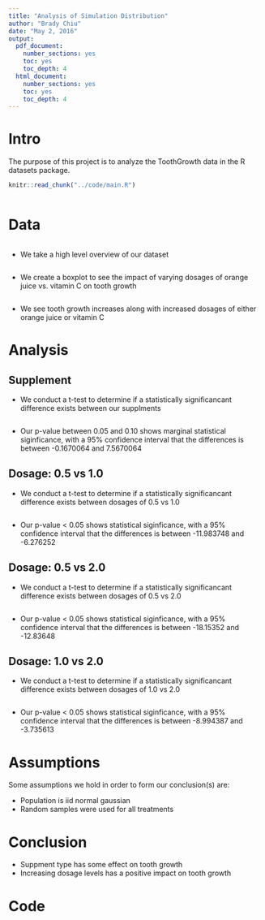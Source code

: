 ```yaml
---
title: "Analysis of Simulation Distribution"
author: "Brady Chiu"
date: "May 2, 2016"
output:
  pdf_document:
    number_sections: yes
    toc: yes
    toc_depth: 4
  html_document:
    number_sections: yes
    toc: yes
    toc_depth: 4
---
```


# Intro

The purpose of this project is to analyze the ToothGrowth data in the R datasets package.

```r
knitr::read_chunk("../code/main.R")
```
```r
```

# Data

```r
```

* We take a high level overview of our dataset  

```r
```

* We create a boxplot to see the impact of varying dosages of orange juice vs. vitamin C on tooth growth  

```r
```

* We see tooth growth increases along with increased dosages of either orange juice or vitamin C  

# Analysis

## Supplement

* We conduct a t-test to determine if a statistically significancant difference exists between our supplments  

```r
```

* Our p-value between 0.05 and 0.10 shows marginal statistical siginficance, with a 95% confidence interval that the differences is between -0.1670064 and 7.5670064  

## Dosage: 0.5 vs 1.0

* We conduct a t-test to determine if a statistically significancant difference exists between dosages of 0.5 vs 1.0  

```r
```

* Our p-value < 0.05 shows statistical siginficance, with a 95% confidence interval that the differences is between -11.983748 and -6.276252

## Dosage: 0.5 vs 2.0

* We conduct a t-test to determine if a statistically significancant difference exists between dosages of 0.5 vs 2.0  

```r
```

* Our p-value < 0.05 shows statistical siginficance, with a 95% confidence interval that the differences is between -18.15352 and -12.83648

## Dosage: 1.0 vs 2.0

* We conduct a t-test to determine if a statistically significancant difference exists between dosages of 1.0 vs 2.0  

```r
```

* Our p-value < 0.05 shows statistical siginficance, with a 95% confidence interval that the differences is between -8.994387 and -3.735613

# Assumptions

Some assumptions we hold in order to form our conclusion(s) are:  

* Population is iid normal gaussian   
* Random samples were used for all treatments  

# Conclusion

* Suppment type has some effect on tooth growth
* Increasing dosage levels has a positive impact on tooth growth  

# Code
```r
```
```r
```
```r
```
```r
```
```r
```
```r
```
```r
```
```r
```